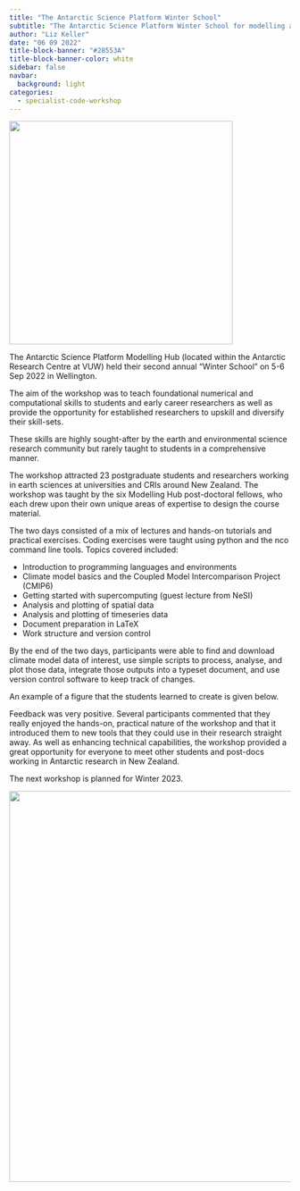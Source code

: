 ```yaml
---
title: "The Antarctic Science Platform Winter School"
subtitle: "The Antarctic Science Platform Winter School for modelling and numerical data analysis"
author: "Liz Keller"
date: "06 09 2022"
title-block-banner: "#28553A"
title-block-banner-color: white
sidebar: false
navbar:
  background: light
categories: 
  - specialist-code-workshop
---
```

<style>
.quarto-title > h1.title, p.subtitle {
  padding-left: 190px; # prevent long titles (and subtitles) from overlapping logo
}
.quarto-categories {
  padding-left: 110px; # (mostly) prevent categories from overlapping the logo
}
</style>

![](thumbnail1.jpg){height=400 fig-align="center"}

The Antarctic Science Platform Modelling Hub (located within the Antarctic Research Centre at VUW) held their second annual “Winter School” on 5-6 Sep 2022 in Wellington. 

The aim of the workshop was to teach foundational numerical and computational skills to students and early career researchers as well as provide the opportunity for established researchers to upskill and diversify their skill-sets. 

These skills are highly sought-after by the earth and environmental science research community but rarely taught to students in a comprehensive manner.

The workshop attracted 23 postgraduate students and researchers working in earth sciences at universities and CRIs around New Zealand. The workshop was taught by the six Modelling Hub post-doctoral fellows, who each drew upon their own unique areas of expertise to design the course material.

The two days consisted of a mix of lectures and hands-on tutorials and practical exercises. Coding exercises were taught using python and the nco command line tools. Topics covered included:
<ul>
	<li>Introduction to programming languages and environments</li>
	<li>Climate model basics and the Coupled Model Intercomparison Project (CMIP6)</li>
	<li>Getting started with supercomputing (guest lecture from NeSI)</li>
	<li>Analysis and plotting of spatial data</li>
	<li>Analysis and plotting of timeseries data</li>
	<li>Document preparation in LaTeX</li>
	<li>Work structure and version control</li>
</ul>

By the end of the two days, participants were able to find and download climate model data of interest, use simple scripts to process, analyse, and plot those data, integrate those outputs into a typeset document, and use version control software to keep track of changes. 

An example of a figure that the students learned to create is given below.

Feedback was very positive. Several participants commented that they really enjoyed the hands-on, practical nature of the workshop and that it introduced them to new tools that they could use in their research straight away. As well as enhancing technical capabilities, the workshop provided a great opportunity for everyone to meet other students and post-docs working in Antarctic research in New Zealand. 

The next workshop is planned for Winter 2023.

![](picture1.png){width=700 fig-align="center"}





